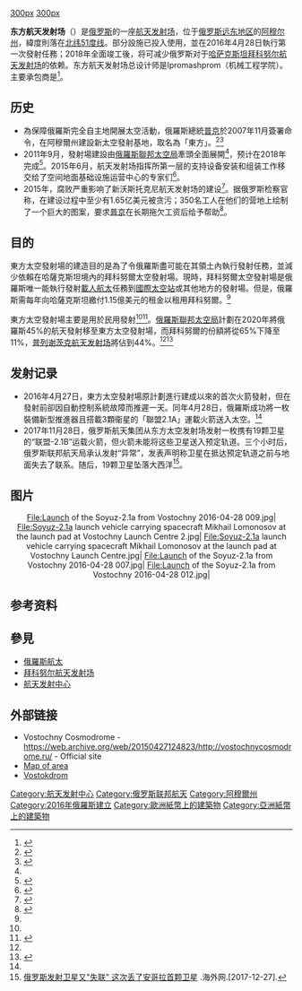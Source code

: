 {{noteTA
|T=zh-hant:東方太空發射場; zh-hans:东方航天发射场;
|G1=Aero
|G2=天文
|G3=Rocket
|G4=地名
|G5=Unit
}}

{{Translating|||time=2017-09-16T07:44:55+00:00}}
[[image:Launch_of_the_Soyuz-2.1a_from_Vostochny_2016-04-28_011.jpg|300px]]
{{Location map
| Russia
| width      = 300px
| caption    = 东方航天发射场位于[[俄罗斯远东地区|俄罗斯远东地区]][[阿穆尔州|阿穆尔州]] <br>{{coord|51|53|03.08|N|128|20|05.05|E|region:RU_type:landmark}}
| alt        = 
| label      = 东方
| lat_deg    = 51.884552
| lon_deg    = 128.334780
}}
[[image:Launch_of_the_Soyuz-2.1a_from_Vostochny_2016-04-28.ogv|300px]]

'''东方航天发射场'''（{{lang-ru|Космодром Восточный|Kosmodrom Vostochny|lit=東方太空港}}）是[[俄罗斯|俄罗斯]]的一座[[航天发射场|航天发射场]]，位于[[俄罗斯远东地区|俄罗斯远东地区]]的[[阿穆尔州|阿穆尔州]]，緯度則落在[[北纬51度线|北纬51度线]]。部分設施已投入使用，並在2016年4月28日執行第一次發射任務；2018年全面竣工後，将可减少俄罗斯对于[[哈萨克斯坦|哈萨克斯坦]][[拜科努尔航天发射场|拜科努尔航天发射场]]的依赖。东方航天发射场总设计师是Ipromashprom（机械工程学院）。主要承包商是{{le|联邦特别建设机构|Federal Agency for Special Construction}}<ref name="pm_vostochny">{{cite web |url=http://premier.gov.ru/eng/visits/ru/11940/info/11921/ |title=Vostochny cosmodrome |publisher=premier.gov.ru |date=2010-08-26 |accessdate=2016-04-29 |archive-date=2011-10-06 |archive-url=https://web.archive.org/web/20111006010921/http://premier.gov.ru/eng/visits/ru/11940/info/11921/ |dead-url=no }}</ref>。

== 历史 ==
* 為保障俄羅斯完全自主地開展太空活動，俄羅斯總統[[普京|普京]]於2007年11月簽署命令，在阿穆爾州建設新太空發射基地，取名為「東方」。<ref name="東方太空發射場01">{{Cite web |url = http://zh.apdnews.com/XinHuaNews/391731.html |title = （科技）新聞分析：東方太空發射場首發 俄航天跨出重要一步 |author = 張繼業 |date = 2016-04-25 |publisher = 新華社 |accessdate = 2016-04-30 |archive-date = 2016-06-01 |archive-url = https://web.archive.org/web/20160601010630/http://zh.apdnews.com/XinHuaNews/391731.html |dead-url = no }}</ref><ref name="東方太空發射場02">{{Cite web |url = https://www.singtaousa.com/725970/post-%E8%B6%955000%E5%85%AC%E9%87%8C%E8%B7%AF-%E5%88%B0%E6%96%B0%E5%BB%BA%E7%99%BC%E5%B0%84%E5%A0%B4-%E4%B8%8D%E6%BB%BF%E8%8B%A6%E7%AD%89%E4%B8%80%E5%A4%A9-%E7%81%AB%E7%AE%AD%E7%99%BC%E5%B0%84%E5%BB%B6/?variant=zh-hk&fs=16 |title = 趕5000公里路 到新建發射場 不滿苦等一天 火箭發射延遲 普京怒責多名高官 |author = 星島日報 |date = 2016-04-29 |publisher = 星島日報 |accessdate = 2016-04-30 |deadurl = yes |archiveurl = https://web.archive.org/web/20160806135231/https://www.singtaousa.com/725970/post-%E8%B6%955000%E5%85%AC%E9%87%8C%E8%B7%AF-%E5%88%B0%E6%96%B0%E5%BB%BA%E7%99%BC%E5%B0%84%E5%A0%B4-%E4%B8%8D%E6%BB%BF%E8%8B%A6%E7%AD%89%E4%B8%80%E5%A4%A9-%E7%81%AB%E7%AE%AD%E7%99%BC%E5%B0%84%E5%BB%B6/?variant=zh-hk&fs=16 |archivedate = 2016-08-06 }}</ref>
* 2011年9月，發射場建設由[[俄羅斯聯邦太空局|俄羅斯聯邦太空局]]牽頭全面展開<ref name="東方太空發射場01"/>，预计在2018年完成<ref>{{cite web |url=http://www.rian.ru/science/20110413/364036145.html |title=Дирекция космодрома Восточный будет сформирована до 1 июля 2011 года | РИА Новости |publisher=www.rian.ru |date=2011-04-13 |accessdate=2015-04-10 |archive-date=2011-04-15 |archive-url=https://web.archive.org/web/20110415153330/http://www.rian.ru/science/20110413/364036145.html |dead-url=no }}</ref>。2015年6月，航天发射场指挥所第一层的支持设备安装和组装工作移交给了空间地面基础设施运营中心的专家们<ref>{{cite web|url=http://tass.ru/kosmos/2563319|title=Equipment installation starts at new Russian spaceport's command post|agency=TASS|date=2015-06-19|access-date=2015-06-19|archive-date=2016-01-26|archive-url=https://web.archive.org/web/20160126041434/http://tass.ru/kosmos/2563319}}</ref>。
* 2015年，腐败严重影响了新沃斯托克尼航天发射场的建设<ref name=rferl20150403>{{cite news|title=Russia Russian Spaceport Workers Start Hunger Strike Over Unpaid Wages|url=http://www.rferl.org/content/russian-workers-go-on-hunger-strike-over-unpaid-wages/26937238.html|access-date=9 April 2015|publisher=RFE/RL Russian Service|date=3 April 2015|archive-date=2015-04-08|archive-url=https://web.archive.org/web/20150408140639/http://www.rferl.org/content/russian-workers-go-on-hunger-strike-over-unpaid-wages/26937238.html}}</ref>。据俄罗斯检察官称，在建设过程中至少有1.65亿美元被贪污；350名工人在他们的营地上绘制了一个巨大的图案，要求[[普京|普京]]在长期拖欠工资后给予帮助<ref>{{cite news |title=Russia's Bid to Pull Ahead in Space Race Isn't Going to Plan |url=https://www.nbcnews.com/science/space/vostochny-cosmodrome-russian-space-project-isn-t-going-plan-n618846 |accessdate=2021-08-31 |work=NBC News |language=en |archive-date=2017-12-08 |archive-url=https://web.archive.org/web/20171208122531/https://www.nbcnews.com/science/space/vostochny-cosmodrome-russian-space-project-isn-t-going-plan-n618846 }}</ref>。

== 目的 ==
東方太空發射場的建造目的是為了令俄羅斯盡可能在其領土內執行發射任務，並減少依賴在哈薩克斯坦境內的拜科努爾太空發射場。現時，拜科努爾太空發射場是俄羅斯唯一能執行發射[[載人航太|載人航太]]任務到[[國際太空站|國際太空站]]或其他地方的發射場。但是，俄羅斯需每年向哈薩克斯坦繳付1.15億美元的租金以租用拜科努爾。<ref name="東方太空發射場01"/>

東方太空發射場主要是用於民用發射<ref name="東方太空發射場01"/><ref>{{Cite web |url = http://www.bbc.com/news/science-environment-10698433 |title = Russia to kick off construction of a new spaceport |author = Katia Moskvitch |date = 2010-07-20 |publisher = BBC News |accessdate = 2016-04-30 |archive-date = 2016-08-14 |archive-url = https://web.archive.org/web/20160814090937/http://www.bbc.com/news/science-environment-10698433 |dead-url = no }}</ref>。[[俄羅斯聯邦太空局|俄羅斯聯邦太空局]]計劃在2020年將俄羅斯45%的航天發射移至東方太空發射場，而拜科努爾的份額將從65%下降至11%，[[普列谢茨克航天发射场|普列谢茨克航天发射场]]將佔到44%。<ref name="東方太空發射場01"/><ref>{{Cite web |url = http://www.themoscowtimes.com/business/article/new-space-port-will-boost-launch-ability/429687.html |title = New Space Port Will Boost Launch Ability |author = Anatoly Medetsky |date = 2011-01-26 |publisher = The Moscow Times |accessdate = 2016-04-30 |archive-date = 2016-02-15 |archive-url = https://web.archive.org/web/20160215121734/http://www.themoscowtimes.com/business/article/new-space-port-will-boost-launch-ability/429687.html |dead-url = no }}</ref>

== 发射记录 ==
* 2016年4月27日，東方太空發射場原計劃進行建成以來的首次火箭發射，但在發射前卻因自動控制系統故障而推遲一天。同年4月28日，俄羅斯成功將一枚裝備新型推進器且搭載3顆衞星的「聯盟2.1A」運載火箭送入太空。<ref name="東方太空發射場02"/>
* 2017年11月28日，俄罗斯航天集团从东方太空发射场发射一枚携有19颗卫星的“联盟-2.1B”运载火箭，但火箭未能将这些卫星送入预定轨道。三个小时后，俄罗斯联邦航天局承认发射“异常”，发表声明称卫星在抵达预定轨道之前与地面失去了联系。随后，19颗卫星坠落大西洋<ref>[http://news.haiwainet.cn/n/2017/1227/c3541093-31219825.html 俄罗斯发射卫星又"失联" 这次丢了安哥拉首颗卫星] {{Wayback|url=http://news.haiwainet.cn/n/2017/1227/c3541093-31219825.html |date=20171230230230 }}.海外网.[2017-12-27].</ref>。

== 图片 ==
<div style="text-align:center;">
<gallery widths="180px" heights="125px">
File:Launch of the Soyuz-2.1a from Vostochny 2016-04-28 009.jpg|
File:Soyuz-2.1a launch vehicle carrying spacecraft Mikhail Lomonosov at the launch pad at Vostochny Launch Centre 2.jpg|
File:Soyuz-2.1a launch vehicle carrying spacecraft Mikhail Lomonosov at the launch pad at Vostochny Launch Centre.jpg|
File:Launch of the Soyuz-2.1a from Vostochny 2016-04-28 007.jpg|
File:Launch of the Soyuz-2.1a from Vostochny 2016-04-28 012.jpg|
</gallery>
</div>

==参考资料==
{{reflist}}

==參見==
* [[俄羅斯航太|俄羅斯航太]]
* [[拜科努尔航天发射场|拜科努尔航天发射场]]
* [[航天发射中心|航天发射中心]]

==外部链接==
{{commons category|Vostochny Cosmodrome}}
* Vostochny Cosmodrome - https://web.archive.org/web/20150427124823/http://vostochnycosmodrome.ru/ - Official site
* [http://www.russianspaceweb.com/images/vostochny_downrange_1.jpg Map of area]{{Wayback|url=http://www.russianspaceweb.com/images/vostochny_downrange_1.jpg |date=20110526100256 }}
* [http://vostokdrom.ru/ Vostokdrom]{{Wayback|url=http://vostokdrom.ru/ |date=20160430140113 }}

{{航天中心}}

[[Category:航天发射中心|Category:航天发射中心]]
[[Category:俄罗斯联邦航天|Category:俄罗斯联邦航天]]
[[Category:阿穆爾州|Category:阿穆爾州]]
[[Category:2016年俄羅斯建立|Category:2016年俄羅斯建立]]
[[Category:歐洲紙幣上的建築物|Category:歐洲紙幣上的建築物]]
[[Category:亞洲紙幣上的建築物|Category:亞洲紙幣上的建築物]]